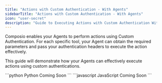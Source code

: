 ```yaml
---
title: "Actions with Custom Authentication - With Agents"
sidebarTitle: "Actions with Custom Authentication - With Agents"
icon: "user-secret"
description: "Guide to Executing Actions with Custom Authentication With Agents"
---
```


Composio enables your Agents to perform actions using Custom Authentication. For each specific tool, your Agent can obtain the required parameters and pass your authentication headers to execute the action effectively.

This guide will demonstrate how your Agents can effectively execute actions using custom authentications.

<Tabs>
    <Tab title="Python">
    ```python Python
    Coming Soon
    ```
    </Tab>
    <Tab title="Javascript">
    ```javascript JavaScript
    Coming Soon
    ```
    </Tab>
</Tabs>
